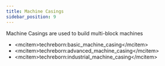 ```yaml
---
title: Machine Casings
sidebar_position: 9
---
```


<ItemImage file="basic_machine_casing" alt="Machine Casings" size="200" />

Machine Casings are used to build multi-block machines

- \<mcitem\>techreborn:basic_machine_casing\</mcitem\>
- \<mcitem\>techreborn:advanced_machine_casing\</mcitem\>
- \<mcitem\>techreborn:industrial_machine_casing\</mcitem\>
